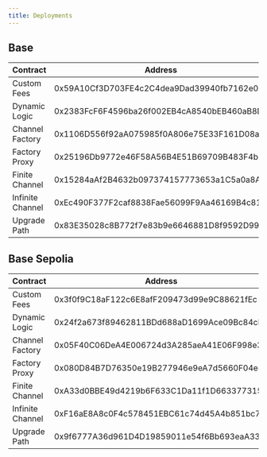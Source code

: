 ```yaml
---
title: Deployments
---
```


## Base


| Contract |                    Address                           |
| -------- |----------------------------------------------------- |
| Custom Fees        | 0x59A10Cf3D703FE4c2C4dea9Dad39940fb7162e02 |
| Dynamic Logic      | 0x2383FcF6F4596ba26f002EB4cA8540bEB460aB8D |
| Channel Factory    | 0x1106D556f92aA075985f0A806e75E33F161D08a4 |
| Factory Proxy      | 0x25196Db9772e46F58A56B4E51B69709B483F4bEc |
| Finite Channel     | 0x15284aAf2B4632b097374157773653a1C5a0a8AE |
| Infinite Channel   | 0xEc490F377F2caf8838Fae56099F9Aa46169B4c81 |
| Upgrade Path       | 0x83E35028c8B772f7e83b9e6646881D8f9592D994 |


## Base Sepolia

| Contract |                    Address                           |
| -------- |----------------------------------------------------- |
| Custom Fees        | 0x3f0f9C18aF122c6E8afF209473d99e9C88621fEc |
| Dynamic Logic      | 0x24f2a673f89462811BDd688aD1699Ace09Bc84cD |
| Channel Factory    | 0x05F40C06DeA4E006724d3A285aeA41E06F998e32 |
| Factory Proxy      | 0x080D84B7D76350e19B277946e9eA7d5660F04e49 |
| Finite Channel     | 0xA33d0BBE49d4219b6F633C1Da11f1D663377315a |
| Infinite Channel   | 0xF16aE8A8c0F4c578451EBC61c74d45A4b851bc7a |
| Upgrade Path       | 0x9f6777A36d961D4D19859011e54f6Bb693eaA330 |